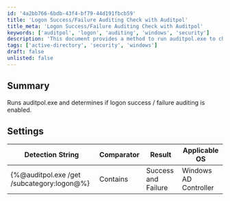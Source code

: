 ```yaml
---
id: '4a2bb766-6bdb-43f4-bf79-44d191fbcb59'
title: 'Logon Success/Failure Auditing Check with Auditpol'
title_meta: 'Logon Success/Failure Auditing Check with Auditpol'
keywords: ['auditpol', 'logon', 'auditing', 'windows', 'security']
description: 'This document provides a method to run auditpol.exe to check if logon success and failure auditing is enabled on Windows Active Directory Controllers. It includes the necessary detection string and applicable operating system information.'
tags: ['active-directory', 'security', 'windows']
draft: false
unlisted: false
---
```

## Summary

Runs auditpol.exe and determines if logon success / failure auditing is enabled.

## Settings

| Detection String                             | Comparator | Result              | Applicable OS         |
|----------------------------------------------|------------|---------------------|-----------------------|
| \{%@auditpol.exe /get /subcategory:logon@%} | Contains   | Success and Failure | Windows AD Controller  |













